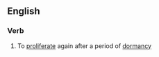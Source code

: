 ==English==

===Verb===
{{en-verb|reproliferat}}

# {{context|biology|lang=en}} To [[proliferate]] again after a period of [[dormancy]]